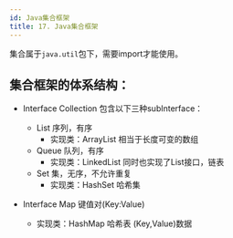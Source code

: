 ```yaml
---
id: Java集合框架
title: 17. Java集合框架
---
```


集合属于`java.util`包下，需要import才能使用。

## 集合框架的体系结构：

- Interface Collection 包含以下三种subInterface：

  - List 序列，有序
    - 实现类：ArrayList 相当于长度可变的数组
  - Queue 队列，有序
    - 实现类：LinkedList 同时也实现了List接口，链表
  - Set 集，无序，不允许重复
    - 实现类：HashSet 哈希集

  

- Interface Map 键值对(Key:Value)

  - 实现类：HashMap 哈希表 (Key,Value)数据